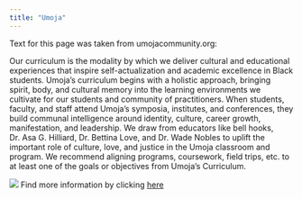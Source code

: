 ```yaml
---
title: "Umoja"
---
```


Text for this page was taken from umojacommunity.org:

Our curriculum is the modality by which we deliver cultural and educational experiences that inspire self-actualization and academic excellence in Black students. Umoja’s curriculum begins with a holistic approach, bringing spirit, body, and cultural memory into the learning environments we cultivate for our students and community of practitioners. When students, faculty, and staff attend Umoja’s symposia, institutes, and conferences, they build communal intelligence around identity, culture, career growth, manifestation, and leadership. We draw from educators like bell hooks, Dr. Asa G. Hilliard, Dr. Bettina Love, and Dr. Wade Nobles to uplift the important role of culture, love, and justice in the Umoja classroom and program. We recommend aligning programs, coursework, field trips, etc. to at least one of the goals or objectives from Umoja’s Curriculum. 

![](/img/umoja.png)
Find more information by clicking [here](https://umojacommunity.org/umoja-curriculum)

